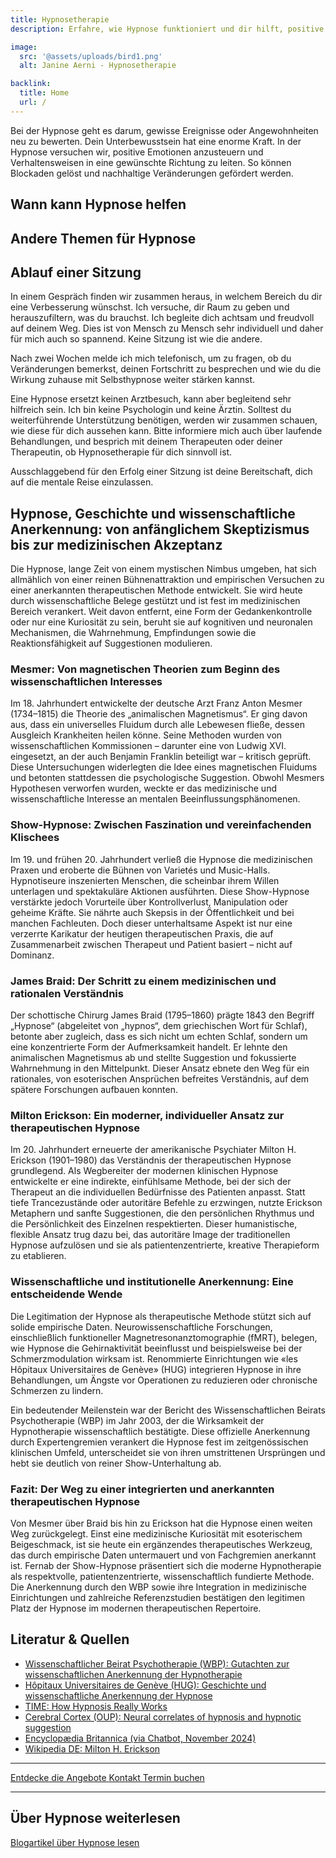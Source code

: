 ```yaml
---
title: Hypnosetherapie
description: Erfahre, wie Hypnose funktioniert und dir hilft, positive Emotionen zu stärken. Entdecke den Ablauf einer Sitzung und starte deine Reise!

image:
  src: '@assets/uploads/bird1.png'
  alt: Janine Aerni - Hypnosetherapie

backlink:
  title: Home
  url: /
---
```



Bei der Hypnose geht es darum, gewisse Ereignisse oder Angewohnheiten neu zu bewerten. Dein Unterbewusstsein hat eine enorme Kraft. In der Hypnose versuchen wir, positive Emotionen anzusteuern und Verhaltensweisen in eine gewünschte Richtung zu leiten. So können Blockaden gelöst und nachhaltige Veränderungen gefördert werden.

## Wann kann Hypnose helfen
<SubPagesTopics id="hypnotherapy" />

## Andere Themen für Hypnose
<SubPages id="hypnotherapy" exclude="/hypnosetherapie/" />

## Ablauf einer Sitzung

In einem Gespräch finden wir zusammen heraus, in welchem Bereich du dir eine Verbesserung wünschst. Ich versuche, dir Raum zu geben und herauszufiltern, was du brauchst. Ich begleite dich achtsam und freudvoll auf deinem Weg. Dies ist von Mensch zu Mensch sehr individuell und daher für mich auch so spannend. Keine Sitzung ist wie die andere.

Nach zwei Wochen melde ich mich telefonisch, um zu fragen, ob du Veränderungen bemerkst, deinen Fortschritt zu besprechen und wie du die Wirkung zuhause mit Selbsthypnose weiter stärken kannst.

Eine Hypnose ersetzt keinen Arztbesuch, kann aber begleitend sehr hilfreich sein. Ich bin keine Psychologin und keine Ärztin. Solltest du weiterführende Unterstützung benötigen, werden wir zusammen schauen, wie diese für dich aussehen kann. Bitte informiere mich auch über laufende Behandlungen, und besprich mit deinem Therapeuten oder deiner Therapeutin, ob Hypnosetherapie für dich sinnvoll ist.

Ausschlaggebend für den Erfolg einer Sitzung ist deine Bereitschaft, dich auf die mentale Reise einzulassen.

## Hypnose, Geschichte und wissenschaftliche Anerkennung: von anfänglichem Skeptizismus bis zur medizinischen Akzeptanz

Die Hypnose, lange Zeit von einem mystischen Nimbus umgeben, hat sich allmählich von einer reinen Bühnenattraktion und empirischen Versuchen zu einer anerkannten therapeutischen Methode entwickelt. Sie wird heute durch wissenschaftliche Belege gestützt und ist fest im medizinischen Bereich verankert. Weit davon entfernt, eine Form der Gedankenkontrolle oder nur eine Kuriosität zu sein, beruht sie auf kognitiven und neuronalen Mechanismen, die Wahrnehmung, Empfindungen sowie die Reaktionsfähigkeit auf Suggestionen modulieren.

### Mesmer: Von magnetischen Theorien zum Beginn des wissenschaftlichen Interesses  
Im 18. Jahrhundert entwickelte der deutsche Arzt Franz Anton Mesmer (1734–1815) die Theorie des „animalischen Magnetismus“. Er ging davon aus, dass ein universelles Fluidum durch alle Lebewesen fließe, dessen Ausgleich Krankheiten heilen könne. Seine Methoden wurden von wissenschaftlichen Kommissionen – darunter eine von Ludwig XVI. eingesetzt, an der auch Benjamin Franklin beteiligt war – kritisch geprüft. Diese Untersuchungen widerlegten die Idee eines magnetischen Fluidums und betonten stattdessen die psychologische Suggestion. Obwohl Mesmers Hypothesen verworfen wurden, weckte er das medizinische und wissenschaftliche Interesse an mentalen Beeinflussungsphänomenen.

### Show-Hypnose: Zwischen Faszination und vereinfachenden Klischees  
Im 19. und frühen 20. Jahrhundert verließ die Hypnose die medizinischen Praxen und eroberte die Bühnen von Varietés und Music-Halls. Hypnotiseure inszenierten Menschen, die scheinbar ihrem Willen unterlagen und spektakuläre Aktionen ausführten. Diese Show-Hypnose verstärkte jedoch Vorurteile über Kontrollverlust, Manipulation oder geheime Kräfte. Sie nährte auch Skepsis in der Öffentlichkeit und bei manchen Fachleuten. Doch dieser unterhaltsame Aspekt ist nur eine verzerrte Karikatur der heutigen therapeutischen Praxis, die auf Zusammenarbeit zwischen Therapeut und Patient basiert – nicht auf Dominanz.

### James Braid: Der Schritt zu einem medizinischen und rationalen Verständnis  
Der schottische Chirurg James Braid (1795–1860) prägte 1843 den Begriff „Hypnose“ (abgeleitet von „hypnos“, dem griechischen Wort für Schlaf), betonte aber zugleich, dass es sich nicht um echten Schlaf, sondern um eine konzentrierte Form der Aufmerksamkeit handelt. Er lehnte den animalischen Magnetismus ab und stellte Suggestion und fokussierte Wahrnehmung in den Mittelpunkt. Dieser Ansatz ebnete den Weg für ein rationales, von esoterischen Ansprüchen befreites Verständnis, auf dem spätere Forschungen aufbauen konnten.

### Milton Erickson: Ein moderner, individueller Ansatz zur therapeutischen Hypnose  
Im 20. Jahrhundert erneuerte der amerikanische Psychiater Milton H. Erickson (1901–1980) das Verständnis der therapeutischen Hypnose grundlegend. Als Wegbereiter der modernen klinischen Hypnose entwickelte er eine indirekte, einfühlsame Methode, bei der sich der Therapeut an die individuellen Bedürfnisse des Patienten anpasst. Statt tiefe Trancezustände oder autoritäre Befehle zu erzwingen, nutzte Erickson Metaphern und sanfte Suggestionen, die den persönlichen Rhythmus und die Persönlichkeit des Einzelnen respektierten. Dieser humanistische, flexible Ansatz trug dazu bei, das autoritäre Image der traditionellen Hypnose aufzulösen und sie als patientenzentrierte, kreative Therapieform zu etablieren.

### Wissenschaftliche und institutionelle Anerkennung: Eine entscheidende Wende  
Die Legitimation der Hypnose als therapeutische Methode stützt sich auf solide empirische Daten. Neurowissenschaftliche Forschungen, einschließlich funktioneller Magnetresonanztomographie (fMRT), belegen, wie Hypnose die Gehirnaktivität beeinflusst und beispielsweise bei der Schmerzmodulation wirksam ist. Renommierte Einrichtungen wie «les Hôpitaux Universitaires de Genève» (HUG) integrieren Hypnose in ihre Behandlungen, um Ängste vor Operationen zu reduzieren oder chronische Schmerzen zu lindern.

Ein bedeutender Meilenstein war der Bericht des Wissenschaftlichen Beirats Psychotherapie (WBP) im Jahr 2003, der die Wirksamkeit der Hypnotherapie wissenschaftlich bestätigte. Diese offizielle Anerkennung durch Expertengremien verankert die Hypnose fest im zeitgenössischen klinischen Umfeld, unterscheidet sie von ihren umstrittenen Ursprüngen und hebt sie deutlich von reiner Show-Unterhaltung ab.

### Fazit: Der Weg zu einer integrierten und anerkannten therapeutischen Hypnose  
Von Mesmer über Braid bis hin zu Erickson hat die Hypnose einen weiten Weg zurückgelegt. Einst eine medizinische Kuriosität mit esoterischem Beigeschmack, ist sie heute ein ergänzendes therapeutisches Werkzeug, das durch empirische Daten untermauert und von Fachgremien anerkannt ist. Fernab der Show-Hypnose präsentiert sich die moderne Hypnotherapie als respektvolle, patientenzentrierte, wissenschaftlich fundierte Methode. Die Anerkennung durch den WBP sowie ihre Integration in medizinische Einrichtungen und zahlreiche Referenzstudien bestätigen den legitimen Platz der Hypnose im modernen therapeutischen Repertoire.


## Literatur & Quellen
- [Wissenschaftlicher Beirat Psychotherapie (WBP): Gutachten zur wissenschaftlichen Anerkennung der Hypnotherapie](https://www.wbpsychotherapie.de/fileadmin/user_upload/_old-files/downloads/pdf-Ordner/WBP/Gutachten_zur_wissenschaftlichen_Anerkennung_der_Hypnotherapie.pdf) 
- [Hôpitaux Universitaires de Genève (HUG): Geschichte und wissenschaftliche Anerkennung der Hypnose](https://www.hug.ch/programme-hypnose-hug/histoire-hypnose-sa-reconnaissance-scientifique)  
- [TIME: How Hypnosis Really Works](https://time.com/6171844/how-hypnosis-works/)  
- [Cerebral Cortex (OUP): Neural correlates of hypnosis and hypnotic suggestion](https://academic.oup.com/cercor/article/27/8/4083/3056452#113568738)   
- [Encyclopædia Britannica (via Chatbot, November 2024)](https://www.britannica.com/science/hypnosis)  
- [Wikipedia DE: Milton H. Erickson](https://de.wikipedia.org/wiki/Milton_H._Erickson)

---

<div class="flex flex-wrap gap-4">
  <a
  href="/angebote/"
  class="inline-flex items-center justify-center px-6 py-3 text-base leading-tight font-bold text-red-700 bg-transparent border border-red-700 rounded-full transition hover:bg-red-500 hover:text-red-50 no-underline "
  onclick="document.app.emitEvent('mouseDown', 'trigger-to-3');"
>
  <span>Entdecke die Angebote</span>
</a>
  <a href="/kontakt/" class="inline-flex items-center justify-center px-6 py-3 text-base leading-tight font-bold text-red-600 bg-transparent border border-red-600 rounded-full transition hover:bg-red-500 hover:text-red-50 no-underline" onclick="document.app.emitEvent('mouseDown', 'trigger-to-5');"> 
    <span class="">Kontakt</span>
  </a>
  <a
    href="/termin/"
    class="inline-flex no-prose items-center justify-center px-6 py-3 text-base leading-tight font-bold text-white bg-red-600 border border-red-600 rounded-full transition hover:bg-red-500 hover:text-red-50 no-underline"
  >
    <span>Termin buchen</span>
  </a>
</div>

<hr class="border-gray-400" />
<h2 class="text-balance">Über Hypnose weiterlesen</h2>
<a href="/tags/hypnose/" class="inline-flex items-center justify-center px-6 py-3 text-base leading-tight font-bold text-red-600 bg-transparent border border-red-600 rounded-full transition hover:bg-red-500 hover:text-red-50 no-underline" onclick="document.app.emitEvent('mouseDown', 'trigger-to-5');"> 
    <span class="">Blogartikel über Hypnose lesen</span>
</a>
